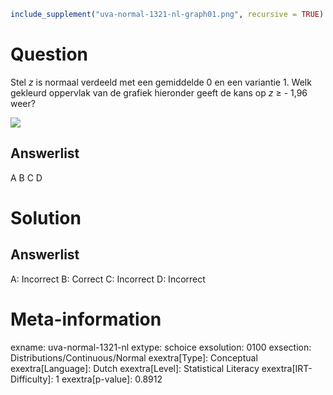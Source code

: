 ```r
include_supplement("uva-normal-1321-nl-graph01.png", recursive = TRUE)
```

Question
========

Stel *z* is normaal verdeeld met een gemiddelde 0 en een variantie 1.
Welk gekleurd oppervlak van de grafiek hieronder geeft de kans op *z*
≥ - 1,96 weer?

![](uva-normal-1321-nl-graph01.png)

Answerlist
----------

A
B
C
D

Solution
========

Answerlist
----------

A: Incorrect
B: Correct
C: Incorrect
D: Incorrect

Meta-information
================
exname: uva-normal-1321-nl
extype: schoice
exsolution: 0100
exsection: Distributions/Continuous/Normal
exextra[Type]: Conceptual
exextra[Language]: Dutch
exextra[Level]: Statistical Literacy
exextra[IRT-Difficulty]: 1
exextra[p-value]: 0.8912
